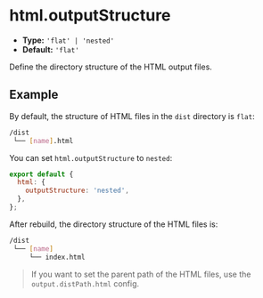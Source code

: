 # html.outputStructure

- **Type:** `'flat' | 'nested'`
- **Default:** `'flat'`

Define the directory structure of the HTML output files.

## Example

By default, the structure of HTML files in the `dist` directory is `flat`:

```bash
/dist
 └── [name].html
```

You can set `html.outputStructure` to `nested`:

```js
export default {
  html: {
    outputStructure: 'nested',
  },
};
```

After rebuild, the directory structure of the HTML files is:

```bash
/dist
 └── [name]
     └── index.html
```

> If you want to set the parent path of the HTML files, use the `output.distPath.html` config.
